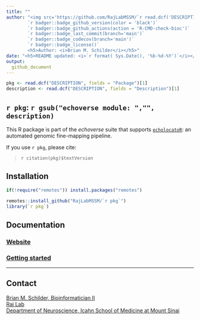 ```yaml
---
title: ""  
author: "<img src='https://github.com/RajLabMSSM/`r read.dcf('DESCRIPTION', fields = 'Package')[1]`/raw/main/inst/hex/hex.png' height='300'><br><br>
        `r badger::badge_github_version(color = 'black')` 
        `r badger::badge_github_actions(action = 'R-CMD-check-bioc')`
        `r badger::badge_last_commit(branch='main')`
        `r badger::badge_codecov(branch='main')` 
        `r badger::badge_license()` 
        <h5>Author: <i>Brian M. Schilder</i></h5>" 
date: "<h5>README updated: <i>`r format( Sys.Date(), '%b-%d-%Y')`</i></h5>"
output:
  github_document
---
```


```r
pkg <- read.dcf("DESCRIPTION", fields = "Package")[1]
description <- read.dcf("DESCRIPTION", fields = "Description")[1]
```
 
## ``r pkg``: `r gsub("echoverse module: ","", description)`

This R package is part of the *echoverse* suite that supports [`echolocatoR`](https://github.com/RajLabMSSM/echolocatoR):
an automated genomic fine-mapping pipeline. 

If you use ``r pkg``, please cite: 

> `r citation(pkg)$textVersion`

## Installation 

```R
if(!require("remotes")) install.packages("remotes")

remotes::install_github("RajLabMSSM/`r pkg`")
library(`r pkg`)
```
## Documentation 

### [Website](https://rajlabmssm.github.io/`r pkg`) 
### [Getting started](https://rajlabmssm.github.io/`r pkg`/articles/`r pkg`) 

<hr>

## Contact

<a href="https://bschilder.github.io/BMSchilder/" target="_blank">Brian
M. Schilder, Bioinformatician II</a>  
<a href="https://rajlab.org" target="_blank">Raj Lab</a>  
<a href="https://icahn.mssm.edu/about/departments/neuroscience" target="_blank">Department
of Neuroscience, Icahn School of Medicine at Mount Sinai</a>  
